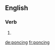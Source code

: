 ==English==

===Verb===
{{head|en}}

# {{present participle of|ponce}}

[[de:poncing]]
[[fr:poncing]]